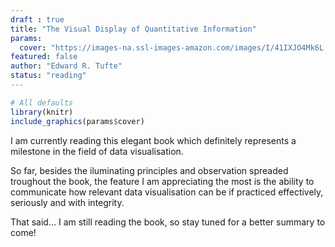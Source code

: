 ```yaml
---
draft : true
title: "The Visual Display of Quantitative Information"
params:
  cover: "https://images-na.ssl-images-amazon.com/images/I/41IXJO4Mk6L._SX258_BO1,204,203,200_.jpg"
featured: false
author: "Edward R. Tufte"
status: "reading"
---
```



```r
# All defaults
library(knitr)
include_graphics(params$cover)
```


I am currently reading this elegant book which definitely represents a milestone in the field of data visualisation.

So far, besides the iluminating principles and observation spreaded troughout the book, the feature I am appreciating the most is the ability to communicate how relevant data visualisation can be if practiced effectively, seriously and with integrity. 

That said... I am still reading the book, so stay tuned for a better summary to come!
